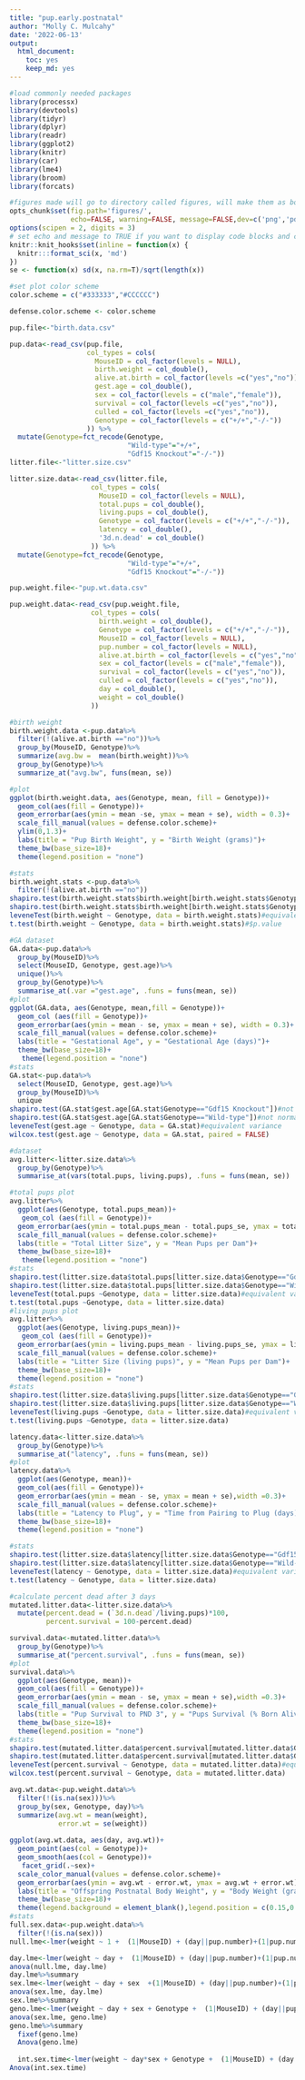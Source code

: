 ```yaml
---
title: "pup.early.postnatal"
author: "Molly C. Mulcahy"
date: '2022-06-13'
output:
  html_document:
    toc: yes
    keep_md: yes
---
```


```r
#load commonly needed packages
library(processx)
library(devtools)
library(tidyr)
library(dplyr)
library(readr)
library(ggplot2)
library(knitr)
library(car)
library(lme4)
library(broom)
library(forcats)

#figures made will go to directory called figures, will make them as both png and pdf files 
opts_chunk$set(fig.path='figures/',
               echo=FALSE, warning=FALSE, message=FALSE,dev=c('png','pdf'))
options(scipen = 2, digits = 3)
# set echo and message to TRUE if you want to display code blocks and code output respectively
knitr::knit_hooks$set(inline = function(x) {
  knitr:::format_sci(x, 'md')
})
se <- function(x) sd(x, na.rm=T)/sqrt(length(x))

#set plot color scheme
color.scheme = c("#333333","#CCCCCC")

defense.color.scheme <- color.scheme
```


```r
pup.file<-"birth.data.csv"

pup.data<-read_csv(pup.file,
                   col_types = cols(
                     MouseID = col_factor(levels = NULL),
                     birth.weight = col_double(),
                     alive.at.birth = col_factor(levels =c("yes","no")),
                     gest.age = col_double(),
                     sex = col_factor(levels = c("male","female")),
                     survival = col_factor(levels =c("yes","no")),
                     culled = col_factor(levels =c("yes","no")),
                     Genotype = col_factor(levels = c("+/+","-/-"))
                   )) %>%
  mutate(Genotype=fct_recode(Genotype,
                             "Wild-type"="+/+",
                             "Gdf15 Knockout"="-/-"))
litter.file<-"litter.size.csv"

litter.size.data<-read_csv(litter.file,
                    col_types = cols(
                      MouseID = col_factor(levels = NULL),
                      total.pups = col_double(),
                      living.pups = col_double(),
                      Genotype = col_factor(levels = c("+/+","-/-")),
                      latency = col_double(),
                      '3d.n.dead' = col_double()
                    )) %>%
  mutate(Genotype=fct_recode(Genotype,
                             "Wild-type"="+/+",
                             "Gdf15 Knockout"="-/-"))

pup.weight.file<-"pup.wt.data.csv"

pup.weight.data<-read_csv(pup.weight.file,
                    col_types = cols(
                      birth.weight = col_double(),
                      Genotype = col_factor(levels = c("+/+","-/-")),
                      MouseID = col_factor(levels = NULL),
                      pup.number = col_factor(levels = NULL),
                      alive.at.birth = col_factor(levels = c("yes","no")),
                      sex = col_factor(levels = c("male","female")),
                      survival = col_factor(levels = c("yes","no")),
                      culled = col_factor(levels = c("yes","no")),
                      day = col_double(),
                      weight = col_double()
                    ))
```


```r
#birth weight
birth.weight.data <-pup.data%>%
  filter(!(alive.at.birth =="no"))%>%
  group_by(MouseID, Genotype)%>%
  summarize(avg.bw =  mean(birth.weight))%>%
  group_by(Genotype)%>%
  summarize_at("avg.bw", funs(mean, se))

#plot
ggplot(birth.weight.data, aes(Genotype, mean, fill = Genotype))+
  geom_col(aes(fill = Genotype))+
  geom_errorbar(aes(ymin = mean -se, ymax = mean + se), width = 0.3)+
  scale_fill_manual(values = defense.color.scheme)+
  ylim(0,1.3)+
  labs(title = "Pup Birth Weight", y = "Birth Weight (grams)")+
  theme_bw(base_size=18)+
  theme(legend.position = "none")

#stats
birth.weight.stats <-pup.data%>%
  filter(!(alive.at.birth =="no"))
shapiro.test(birth.weight.stats$birth.weight[birth.weight.stats$Genotype=="Gdf15 Knockout"])#normal
shapiro.test(birth.weight.stats$birth.weight[birth.weight.stats$Genotype=="Wild-type"])#normal
leveneTest(birth.weight ~ Genotype, data = birth.weight.stats)#equivalent variance
t.test(birth.weight ~ Genotype, data = birth.weight.stats)#$p.value
```


```r
#GA dataset 
GA.data<-pup.data%>%
  group_by(MouseID)%>%
  select(MouseID, Genotype, gest.age)%>%
  unique()%>%
  group_by(Genotype)%>%
  summarise_at(.var ="gest.age", .funs = funs(mean, se))
#plot
ggplot(GA.data, aes(Genotype, mean,fill = Genotype))+
  geom_col (aes(fill = Genotype))+
  geom_errorbar(aes(ymin = mean - se, ymax = mean + se), width = 0.3)+
  scale_fill_manual(values = defense.color.scheme)+
  labs(title = "Gestational Age", y = "Gestational Age (days)")+
  theme_bw(base_size=18)+
   theme(legend.position = "none")
#stats
GA.stat<-pup.data%>%
  select(MouseID, Genotype, gest.age)%>%
  group_by(MouseID)%>%
  unique
shapiro.test(GA.stat$gest.age[GA.stat$Genotype=="Gdf15 Knockout"])#not normal
shapiro.test(GA.stat$gest.age[GA.stat$Genotype=="Wild-type"])#not normal
leveneTest(gest.age ~ Genotype, data = GA.stat)#equivalent variance
wilcox.test(gest.age ~ Genotype, data = GA.stat, paired = FALSE)
```


```r
#dataset
avg.litter<-litter.size.data%>%
  group_by(Genotype)%>%
  summarise_at(vars(total.pups, living.pups), .funs = funs(mean, se))

#total pups plot
avg.litter%>%
  ggplot(aes(Genotype, total.pups_mean))+
   geom_col (aes(fill = Genotype))+
  geom_errorbar(aes(ymin = total.pups_mean - total.pups_se, ymax = total.pups_mean + total.pups_se), width = 0.3)+
  scale_fill_manual(values = defense.color.scheme)+
  labs(title = "Total Litter Size", y = "Mean Pups per Dam")+
  theme_bw(base_size=18)+
   theme(legend.position = "none")
#stats
shapiro.test(litter.size.data$total.pups[litter.size.data$Genotype=="Gdf15 Knockout"])#normal
shapiro.test(litter.size.data$total.pups[litter.size.data$Genotype=="Wild-type"])#normal
leveneTest(total.pups ~Genotype, data = litter.size.data)#equivalent variance
t.test(total.pups ~Genotype, data = litter.size.data)
#living pups plot
avg.litter%>%
  ggplot(aes(Genotype, living.pups_mean))+
   geom_col (aes(fill = Genotype))+
  geom_errorbar(aes(ymin = living.pups_mean - living.pups_se, ymax = living.pups_mean + living.pups_se), width = 0.3)+
  scale_fill_manual(values = defense.color.scheme)+
  labs(title = "Litter Size (living pups)", y = "Mean Pups per Dam")+
  theme_bw(base_size=18)+
  theme(legend.position = "none")
#stats
shapiro.test(litter.size.data$living.pups[litter.size.data$Genotype=="Gdf15 Knockout"])#normal
shapiro.test(litter.size.data$living.pups[litter.size.data$Genotype=="Wild-type"])#normal
leveneTest(living.pups ~Genotype, data = litter.size.data)#equivalent variance
t.test(living.pups ~Genotype, data = litter.size.data)
```


```r
latency.data<-litter.size.data%>%
  group_by(Genotype)%>%
  summarise_at("latency", .funs = funs(mean, se))
#plot
latency.data%>%
  ggplot(aes(Genotype, mean))+
  geom_col(aes(fill = Genotype))+
  geom_errorbar(aes(ymin = mean - se, ymax = mean + se),width =0.3)+
  scale_fill_manual(values = defense.color.scheme)+
  labs(title = "Latency to Plug", y = "Time from Pairing to Plug (days)")+
  theme_bw(base_size=18)+
  theme(legend.position = "none")

#stats
shapiro.test(litter.size.data$latency[litter.size.data$Genotype=="Gdf15 Knockout"])#normal
shapiro.test(litter.size.data$latency[litter.size.data$Genotype=="Wild-type"])#normal
leveneTest(latency ~ Genotype, data = litter.size.data)#equivalent variance
t.test(latency ~ Genotype, data = litter.size.data)
```


```r
#calculate percent dead after 3 days
mutated.litter.data<-litter.size.data%>%
  mutate(percent.dead = (`3d.n.dead`/living.pups)*100,
         percent.survival = 100-percent.dead)

survival.data<-mutated.litter.data%>%
  group_by(Genotype)%>%
  summarise_at("percent.survival", .funs = funs(mean, se))
#plot
survival.data%>%
  ggplot(aes(Genotype, mean))+
  geom_col(aes(fill = Genotype))+
  geom_errorbar(aes(ymin = mean - se, ymax = mean + se),width =0.3)+
  scale_fill_manual(values = defense.color.scheme)+
  labs(title = "Pup Survival to PND 3", y = "Pups Survival (% Born Alive)")+
  theme_bw(base_size=18)+
  theme(legend.position = "none")
#stats
shapiro.test(mutated.litter.data$percent.survival[mutated.litter.data$Genotype=="Gdf15 Knockout"])#not normal
shapiro.test(mutated.litter.data$percent.survival[mutated.litter.data$Genotype=="Wild-type"])#not normal
leveneTest(percent.survival ~ Genotype, data = mutated.litter.data)#equivalent variance
wilcox.test(percent.survival ~ Genotype, data = mutated.litter.data)
```


```r
avg.wt.data<-pup.weight.data%>%
  filter(!(is.na(sex)))%>%
  group_by(sex, Genotype, day)%>%
  summarize(avg.wt = mean(weight),
            error.wt = se(weight))
  
ggplot(avg.wt.data, aes(day, avg.wt))+
  geom_point(aes(col = Genotype))+
  geom_smooth(aes(col = Genotype))+
   facet_grid(.~sex)+
  scale_color_manual(values = defense.color.scheme)+
  geom_errorbar(aes(ymin = avg.wt - error.wt, ymax = avg.wt + error.wt), width = 0.3)+
  labs(title = "Offspring Postnatal Body Weight", y = "Body Weight (grams)",x="Time from Birth (days)")+
  theme_bw(base_size=18)+
  theme(legend.background = element_blank(),legend.position = c(0.15,0.85))
#stats
full.sex.data<-pup.weight.data%>%
  filter(!(is.na(sex)))
null.lme<-lmer(weight ~ 1 +  (1|MouseID) + (day||pup.number)+(1|pup.number)+(day||MouseID), data = full.sex.data)

day.lme<-lmer(weight ~ day +  (1|MouseID) + (day||pup.number)+(1|pup.number)+(day||MouseID), data = full.sex.data)
anova(null.lme, day.lme)
day.lme%>%summary
sex.lme<-lmer(weight ~ day + sex  +(1|MouseID) + (day||pup.number)+(1|pup.number)+(day||MouseID), data = full.sex.data)
anova(sex.lme, day.lme)
sex.lme%>%summary
geno.lme<-lmer(weight ~ day + sex + Genotype +  (1|MouseID) + (day||pup.number)+(1|pup.number)+(day||MouseID), data = full.sex.data)
anova(sex.lme, geno.lme)
geno.lme%>%summary
  fixef(geno.lme)      
  Anova(geno.lme)
  
  int.sex.time<-lmer(weight ~ day*sex + Genotype +  (1|MouseID) + (day||pup.number)+(1|pup.number)+(day||MouseID), data = full.sex.data)
Anova(int.sex.time)
```